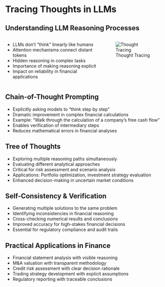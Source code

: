 # Tracing Thoughts in LLMs

## Understanding LLM Reasoning Processes

:::: {.columns}

::: {.column width="60%"}
- LLMs don't "think" linearly like humans
- Attention mechanisms connect distant tokens
- Hidden reasoning in complex tasks
- Importance of making reasoning explicit
- Impact on reliability in financial applications
:::

::: {.column width="40%"}
![Thought Tracing](images/thought_tracing_placeholder.png)
:::

::::

## Chain-of-Thought Prompting

- Explicitly asking models to "think step by step"
- Dramatic improvement in complex financial calculations
- Example: "Walk through the calculation of a company's free cash flow"
- Enables verification of intermediary steps
- Reduces mathematical errors in financial analyses

## Tree of Thoughts

- Exploring multiple reasoning paths simultaneously
- Evaluating different analytical approaches
- Critical for risk assessment and scenario analysis
- Applications: Portfolio optimization, investment strategy evaluation
- Enhanced decision-making in uncertain market conditions

## Self-Consistency & Verification

- Generating multiple solutions to the same problem
- Identifying inconsistencies in financial reasoning
- Cross-checking numerical results and conclusions
- Improved accuracy for high-stakes financial decisions
- Essential for regulatory compliance and audit trails

## Practical Applications in Finance

- Financial statement analysis with visible reasoning
- M&A valuation with transparent methodology
- Credit risk assessment with clear decision rationale
- Trading strategy development with explicit assumptions
- Regulatory reporting with traceable conclusions